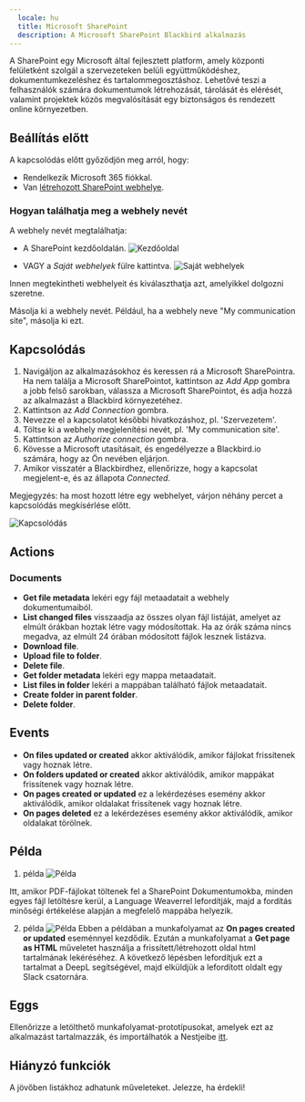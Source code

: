 ```yaml
---
  locale: hu
  title: Microsoft SharePoint
  description: A Microsoft SharePoint Blackbird alkalmazás
---
```


<LinkCard title="Megtekintés a Githubon" target="_blank" href="https://github.com/bb-io/MicrosoftSharePoint" icon="github" />

A SharePoint egy Microsoft által fejlesztett platform, amely központi felületként szolgál a szervezeteken belüli együttműködéshez, dokumentumkezeléshez és tartalommegosztáshoz. Lehetővé teszi a felhasználók számára dokumentumok létrehozását, tárolását és elérését, valamint projektek közös megvalósítását egy biztonságos és rendezett online környezetben.

## Beállítás előtt

A kapcsolódás előtt győződjön meg arról, hogy:

- Rendelkezik Microsoft 365 fiókkal.
- Van [létrehozott SharePoint webhelye](https://support.microsoft.com/en-gb/office/create-a-site-in-sharepoint-4d1e11bf-8ddc-499d-b889-2b48d10b1ce8).

### Hogyan találhatja meg a webhely nevét

A webhely nevét megtalálhatja:

- A SharePoint kezdőoldalán.
![Kezdőoldal](https://raw.githubusercontent.com/bb-io/MicrosoftSharePoint/main/image/README/sharepoint-start-page.png)

- VAGY a _Saját webhelyek_ fülre kattintva.
![Saját webhelyek](https://raw.githubusercontent.com/bb-io/MicrosoftSharePoint/main/image/README/my-sites.png)

Innen megtekintheti webhelyeit és kiválaszthatja azt, amelyikkel dolgozni szeretne.

Másolja ki a webhely nevét. Például, ha a webhely neve "My communication site", másolja ki ezt.

## Kapcsolódás

1. Navigáljon az alkalmazásokhoz és keressen rá a Microsoft SharePointra. Ha nem találja a Microsoft SharePointot, kattintson az _Add App_ gombra a jobb felső sarokban, válassza a Microsoft SharePointot, és adja hozzá az alkalmazást a Blackbird környezetéhez.
2. Kattintson az _Add Connection_ gombra.
3. Nevezze el a kapcsolatot későbbi hivatkozáshoz, pl. 'Szervezetem'.
4. Töltse ki a webhely megjelenítési nevét, pl. 'My communication site'.
5. Kattintson az _Authorize connection_ gombra.
6. Kövesse a Microsoft utasításait, és engedélyezze a Blackbird.io számára, hogy az Ön nevében eljárjon.
7. Amikor visszatér a Blackbirdhez, ellenőrizze, hogy a kapcsolat megjelent-e, és az állapota _Connected_.

Megjegyzés: ha most hozott létre egy webhelyet, várjon néhány percet a kapcsolódás megkísérlése előtt.

![Kapcsolódás](https://raw.githubusercontent.com/bb-io/MicrosoftSharePoint/main/image/README/connecting.png)

## Actions

### Documents

- **Get file metadata** lekéri egy fájl metaadatait a webhely dokumentumaiból.
- **List changed files** visszaadja az összes olyan fájl listáját, amelyet az elmúlt órákban hoztak létre vagy módosítottak. Ha az órák száma nincs megadva, az elmúlt 24 órában módosított fájlok lesznek listázva.
- **Download file**.
- **Upload file to folder**.
- **Delete file**.
- **Get folder metadata** lekéri egy mappa metaadatait.
- **List files in folder** lekéri a mappában található fájlok metaadatait.
- **Create folder in parent folder**.
- **Delete folder**.

## Events

- **On files updated or created** akkor aktiválódik, amikor fájlokat frissítenek vagy hoznak létre.
- **On folders updated or created** akkor aktiválódik, amikor mappákat frissítenek vagy hoznak létre.
- **On pages created or updated** ez a lekérdezéses esemény akkor aktiválódik, amikor oldalakat frissítenek vagy hoznak létre.
- **On pages deleted** ez a lekérdezéses esemény akkor aktiválódik, amikor oldalakat törölnek.

## Példa
1. példa
![Példa](https://raw.githubusercontent.com/bb-io/MicrosoftSharePoint/main/image/README/example.png)

Itt, amikor PDF-fájlokat töltenek fel a SharePoint Dokumentumokba, minden egyes fájl letöltésre kerül, a Language Weaverrel lefordítják, majd a fordítás minőségi értékelése alapján a megfelelő mappába helyezik.

2. példa
![Példa](https://raw.githubusercontent.com/bb-io/MicrosoftSharePoint/main/image/README/example2.png)
Ebben a példában a munkafolyamat az **On pages created or updated** eseménnyel kezdődik. Ezután a munkafolyamat a **Get page as HTML** műveletet használja a frissített/létrehozott oldal html tartalmának lekéréséhez. A következő lépésben lefordítjuk ezt a tartalmat a DeepL segítségével, majd elküldjük a lefordított oldalt egy Slack csatornára.

## Eggs

Ellenőrizze a letölthető munkafolyamat-prototípusokat, amelyek ezt az alkalmazást tartalmazzák, és importálhatók a Nestjeibe [itt](../eggs/storage-to-mt/).

## Hiányzó funkciók

A jövőben listákhoz adhatunk műveleteket. Jelezze, ha érdekli!